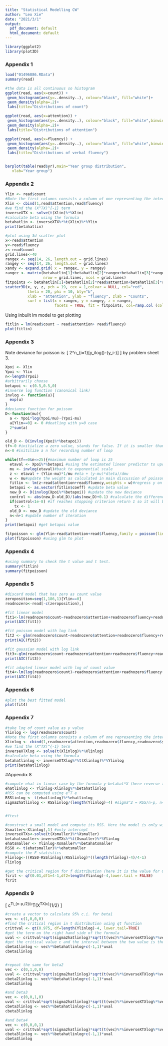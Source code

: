 ```yaml
---
title: "Statistical Modelling CW"
author: "Leo Xie"
date: "2021/3/1"
output:
  pdf_document: default
  html_document: default
---
```


```r
library(ggplot2)
library(plot3D)
```

### Appendix 1

```r
load("01496886.RData")
summary(read)

#the data is all continuous so histogram
ggplot(read, aes(x=count)) + 
 geom_histogram(aes(y=..density..), colour="black", fill="white")+
 geom_density(alpha=.2)+
 labs(title="Distributions of count")

ggplot(read, aes(x=attention)) + 
 geom_histogram(aes(y=..density..), colour="black", fill="white",binwidth = 1)+
 geom_density(alpha=.2)+
 labs(title="Distributions of attention")

ggplot(read, aes(x=fluency)) + 
 geom_histogram(aes(y=..density..), colour="black", fill="white",binwidth = 1)+
 geom_density(alpha=.2)+
 labs(title="Distributions of verbal fluency")


barplot(table(read$yr),main="Year group distribution",
   xlab="Year group")

```
### Appendix 2
```r
Ylin <- read$count
#Note the first columns consists a column of one representing the intercept term
Xlin <- cbind(1,read$attention,read$fluency)
#we find the (X^TX)^{-1} term
inverseXTX <- solve(t(Xlin)%*%Xlin)
#calculate beta using the formula 
betahatlin <- inverseXTX%*%t(Xlin)%*%Ylin
print(betahatlin)

#plot using 3d scatter plot
x<-read$attention
y<-read$fluency
z<-read$count
grid.lines<-40
rangex <- seq(14, 26, length.out = grid.lines)
rangey <- seq(14, 26, length.out = grid.lines)
xandy <- expand.grid( x = rangex, y = rangey)
rangez <- matrix(betahatlin[1]+betahatlin[2]*rangex+betahatlin[3]*rangey,
                 nrow = grid.lines, ncol = grid.lines)
fitpoints <- betahatlin[1]+betahatlin[2]*read$attention+betahatlin[3]*read$fluency
scatter3D(x, y, z, pch = 19, cex = 1,colvar = NULL, col="red", 
          theta = 20, phi = 10, bty="b",
          xlab = "attention", ylab = "fluency", zlab = "Counts",  
          surf = list(x = rangex, y = rangey, z = rangez,  
                      facets = TRUE, fit = fitpoints, col=ramp.col (col = c("blue","green"), n = 300, alpha=0.9), border="black"), main = "Count linear approximation")
```

Using inbuilt lm model to get plotting
```r
fitlin = lm(read$count ~ read$attention+ read$fluency)
plot(fitlin)
```


### Appendix 3
Note deviance for poisson is:
\[
2\sum^n_{i=1}[y_ilog(\frac{y_i}{\mu})-(y_i-\hat\mu)]
\]
by problem sheet 3.

```r
Xpoi <- Xlin
Ypoi <- Ylin
n<-length(Ypoi)
#arbitrarily choose 
betapoi <- c(0.5,0.5,0)
#inverse log function (canonical link)
invlog <- function(u){
  exp(u)
}
#deviance function for poisson 
D<-function(mu){
  a <- Ypoi*log(Ypoi/mu)-(Ypoi-mu)
  a[Ylin==0] <- 0 #deatling with y=0 case
  2*sum(a)
}

old_D <- D(invlog(Xpoi%*%betapoi))
tf<-0 #initialize a zero value, stands for false. If it is smaller than tolerance, the value will be updated as 1 in the following loop:
n<-0 #initilize a n for recording number of loop

while(tf==0&n<=25){#maximum number of loop is 25
  etaval <- Xpoi%*%betapoi #using the estimated linear predictor to update the eta value, which is the linear part in the poisson regression
  mu <- invlog(etaval)#back to exponential scale
  z <- etaval + (Ylin-mu)*1/mu #eta + (y-mu)*d(eta)/dmu
  w <- mu#update the weight as calculated in main discussion of poisson model
  fitlin <- lm(z~read$attention+read$fluency,weights = w)#regress y on the components of data with weight w
  betapoi <- as.vector(fitlin$coeff) #update beta value
  new_D <- D(invlog(Xpoi%*%betapoi)) #update the new deviance
  control <- abs(new_D-old_D)/(abs(new_D)+0.1) #calculate the difference in deviance as stopping criterion. Plus 0.1 so that it wont be divided by zero
  if(control<1e-8) #if reaches stopping criterion return 1 so it will break the loop
    tx <- 1
  old_D <- new_D #update the old deviance 
  n<-n+1 #update number of iteration
}
print(betapoi) #get betapoi value

fitpoisson <- glm(Ylin~read$attention+read$fluency,family = poisson(link="log"))
plot(fitpoisson) #using glm to plot

```
### Appendix 4

```r
#using summary to check the t value and t test. 
summary(fitlin)
summary(fitpoisson)
```


### Appendix 5

```r
#discard model that has zero as count value
zeroposition=seq(1,186,1)[Ylin==0]
readnozero<-read[-c(zeroposition),]

#fit linear model
fit1<-lm(readnozero$count~readnozero$attention+readnozero$fluency+readnozero$yr)
print(AIC(fit1))

#fit poisson model with log link
fit2 <- glm(readnozero$count~readnozero$attention+readnozero$fluency+readnozero$yr,family = poisson(link="log"))
print(AIC(fit2))

#fit gaussian model with log link
fit3<-glm(readnozero$count~readnozero$attention+readnozero$fluency+readnozero$yr,family = gaussian(link='log'))
print(AIC(fit3))

#fit adapted linear model with log of count value
fit4<-lm(log(readnozero$count)~readnozero$attention+readnozero$fluency+readnozero$yr,data=readnozero)
print(AIC(fit4))

```
### Appendix 6
```r
#plot the best fitted model
plot(fit4)
```

### Appendix 7
```r
#take log of count value as y value 
Ylinlog <- log(readnozero$count)
#Note the first columns consists a column of one representing the intercept term
Xlinlog <- cbind(1,readnozero$attention,readnozero$fluency,readnozero$yr)
#we find the (X^TX)^{-1} term
inverseXTXlog <- solve(t(Xlinlog)%*%Xlinlog)
#calculate beta using the formula 
betahatlinlog <- inverseXTXlog%*%t(Xlinlog)%*%Ylinlog
print(betahatlinlog)
```



#Appendix 8
```r

#compute ehat in linear case by the formula y-betahat*X (here reverse the order due to the dimension)
ehatlinlog <- Ylinlog-Xlinlog%*%betahatlinlog
#RSS can be computed using e^T e
RSSlinlog <- t(ehatlinlog)%*%ehatlinlog
sigma2hatlinlog <- RSSlinlog/(length(Ylinlog)-4) #sigma^2 = RSS/n-p, n=length(Y), p=4 (as three betas)


#ftest

#construct a small model and compute its RSS. Here the model is only with its intercept term
Xsmaller<-Xlinlog[,1] #only intercept
inverseXTXs<-solve(t(Xsmaller)%*%Xsmaller)
betahatsmaller<-inverseXTXs%*%t(Xsmaller)%*%Ylinlog
ehatsmaller <- Ylinlog-Xsmaller%*%betahatsmaller
RSS0 <- t(ehatsmaller)%*%ehatsmaller
#compute the F statistics
Flinlog<-((RSS0-RSSlinlog)/RSSlinlog)*((length(Ylinlog)-4)/4-1)
Flinlog

#get the critical region for f distribution (here it is the value for 0.01)
fcrit <- qf(0.01,df1=4-1,df2=length(Ylinlog)-4,lower.tail = FALSE)
fcrit
```

### Appendix 9
\[
c^T\hat\beta\pm t_{n-p,\alpha/2}\hat\sigma(c^T(X^TX)c)^{1/2}
\]

```r

#create a vector to calculate 95% c.i. for beta1 
vec <- c(1,0,0,0)
#find the critical region in t distribution using qt function
crittval <- qt(0.975, df=length(Ylinlog)-4, lower.tail=TRUE)
#get the term on the right hand side of the formula 
uval <- crittval*sqrt(sigma2hatlinlog)*sqrt(t(vec)%*%inverseXTXlog%*%vec)
#get the critical value c and the interval between the two value is the confidence interval
cbeta1linlog <- vec%*%betahatlinlog+c(-1,1)*uval
cbeta1linlog


#repeat the same for beta2
vec <- c(0,1,0,0)
uval <- crittval*sqrt(sigma2hatlinlog)*sqrt(t(vec)%*%inverseXTXlog%*%vec)
cbeta2linlog <- vec%*%betahatlinlog+c(-1,1)*uval
cbeta2linlog

#and beta3
vec <- c(0,0,1,0)
uval <- crittval*sqrt(sigma2hatlinlog)*sqrt(t(vec)%*%inverseXTXlog%*%vec)
cbeta3linlog <- vec%*%betahatlinlog+c(-1,1)*uval
cbeta3linlog

#and beta4
vec <- c(0,0,0,1)
uval <- crittval*sqrt(sigma2hatlinlog)*sqrt(t(vec)%*%inverseXTXlog%*%vec)
cbeta3linlog <- vec%*%betahatlinlog+c(-1,1)*uval
cbeta3linlog
```



